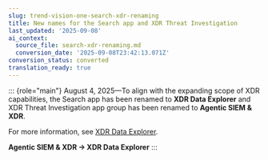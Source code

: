 ```yaml
---
slug: trend-vision-one-search-xdr-renaming
title: New names for the Search app and XDR Threat Investigation
last_updated: '2025-09-08'
ai_context:
  source_file: search-xdr-renaming.md
  conversion_date: '2025-09-08T23:42:13.071Z'
conversion_status: converted
translation_ready: true
---
```


::: {role="main"}
August 4, 2025—To align with the expanding scope of XDR capabilities, the Search app has been renamed to **XDR Data Explorer** and XDR Threat Investigation app group has been renamed to **Agentic SIEM & XDR**.

For more information, see [XDR Data Explorer](search-app.mdx).

**Agentic SIEM & XDR → XDR Data Explorer**
:::
